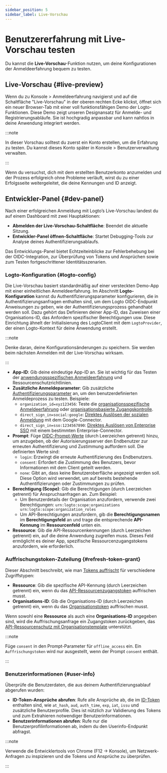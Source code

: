 ```yaml
---
sidebar_position: 5
sidebar_label: Live-Vorschau
---
```


# Benutzererfahrung mit Live-Vorschau testen

Du kannst die **Live-Vorschau**-Funktion nutzen, um deine Konfigurationen der Anmeldeerfahrung bequem zu testen.

## Live-Vorschau \{#live-preview}

Wenn du zu <CloudLink to="/sign-in-experience">Konsole > Anmeldeerfahrung</CloudLink> navigierst und auf die Schaltfläche "Live-Vorschau" in der oberen rechten Ecke klickst, öffnet sich ein neuer Browser-Tab mit einer voll funktionsfähigen Demo der Logto-Funktionen. Diese Demo zeigt unseren Designansatz für Anmelde- und Registrierungsabläufe. Sie ist hochgradig anpassbar und kann nahtlos in deine Anwendung integriert werden.

:::note

In dieser Vorschau solltest du zuerst ein Konto erstellen, um die Erfahrung zu testen. Du kannst dieses Konto später in <CloudLink to="/user-management">Konsole > Benutzerverwaltung</CloudLink> verwalten.

:::

Wenn du versuchst, dich mit dem erstellten Benutzerkonto anzumelden und der Prozess erfolgreich ohne Probleme verläuft, wirst du zu einer Erfolgsseite weitergeleitet, die deine Kennungen und ID anzeigt.

## Entwickler-Panel \{#dev-panel}

Nach einer erfolgreichen Anmeldung mit Logto’s Live-Vorschau landest du auf einem Dashboard mit zwei Hauptaktionen:

- **Abmelden der Live-Vorschau-Schaltfläche**: Beendet die aktuelle Sitzung.
- **Entwickler-Panel öffnen-Schaltfläche**: Startet Debugging-Tools zur Analyse deines Authentifizierungsablaufs.

Das Entwicklungs-Panel bietet Echtzeiteinblicke zur Fehlerbehebung bei der OIDC-Integration, zur Überprüfung von Tokens und Ansprüchen sowie zum Testen fortgeschrittener Identitätsszenarien.

### Logto-Konfiguration \{#logto-config}

Die Live-Vorschau basiert standardmäßig auf einer versteckten Demo-App mit einer einheitlichen Anmeldeerfahrung. Im Abschnitt **Logto-Konfiguration** kannst du Authentifizierungsparameter konfigurieren, die in Authentifizierungsanfragen enthalten sind, um dem Logto OIDC-Endpunkt Anweisungen zu geben, wie der Authentifizierungsprozess gehandhabt werden soll. Dazu gehört das Definieren deiner App-ID, das Zuweisen einer Organisations-ID, das Anfordern spezifischer Berechtigungen usw. Diese Einrichtung ähnelt der Initialisierung des LogtoClient mit dem `LogtoProvider`, der einen Logto-Kontext für deine Anwendung erstellt.

:::note

Denke daran, deine Konfigurationsänderungen zu speichern. Sie werden beim nächsten Anmelden mit der Live-Vorschau wirksam.

:::

- **App-ID**: Gib deine eindeutige App-ID an. Sie ist wichtig für das Testen der [anwendungsspezifischen Anmeldeerfahrung](/customization/match-your-brand#app-specific-branding) und Ressourcenschutzrichtlinien.
- **Zusätzliche Anmeldeparameter**: Gib zusätzliche [Authentifizierungsparameter](/end-user-flows/authentication-parameters) an, um den benutzerdefinierten Anmeldeprozess zu testen. Beispiele:
  - `organization_id=xyz123456`: Teste die [organisationsspezifische Anmeldeerfahrung](/customization/match-your-brand#organization-specific-branding) oder [organisationsbasierte Zugangskontrolle](/authorization/organization-template/protect-organization-resources).
  - `direct_sign_in=social:google`: [Direktes Auslösen der sozialen Anmeldung](/end-user-flows/authentication-parameters/direct-sign-in#social-sign-in) mit dem Google-Connector.
  - `direct_sign_in=sso:1234567890`: [Direktes Auslösen von Enterprise SSO](/end-user-flows/authentication-parameters/direct-sign-in#enterprise-sso) mit einem bestimmten Enterprise-Connector.
- **Prompt**: Füge [OIDC-Prompt-Werte](https://blog.logto.io/introducing-oidc-prompt) (durch Leerzeichen getrennt) hinzu, um anzugeben, ob der Autorisierungsserver den Endbenutzer zur erneuten Authentifizierung und Zustimmung auffordern soll. Die definierten Werte sind:
  - `login`: Erzwingt die erneute Authentifizierung des Endbenutzers.
  - `consent`: Erfordert die Zustimmung des Benutzers, bevor Informationen mit dem Client geteilt werden.
  - `none`: Gibt an, dass keine Benutzeroberfläche angezeigt werden soll. Diese Option wird verwendet, um auf bereits bestehende Authentifizierungen oder Zustimmungen zu prüfen.
- **Berechtigung (Scope)**: Gib die Berechtigungen (durch Leerzeichen getrennt) für Anspruchsanfragen an. Zum Beispiel:
  - Um Benutzerdetails der Organisation anzufordern, verwende zwei Berechtigungen: `urn:logto:scope:organizations urn:logto:scope:organization_roles`
  - Um API-Berechtigungen anzufordern, gib die **Berechtigungsnamen** im **Berechtigungsfeld** an und trage die entsprechende **API-Kennung** im **Ressourcenfeld** unten ein.
- **Ressource**: Gib die API-Ressourcenkennungen (durch Leerzeichen getrennt) ein, auf die deine Anwendung zugreifen muss. Dieses Feld ermöglicht es deiner App, spezifische Ressourcenzugangstokens anzufordern, wie erforderlich.

### Auffrischungstoken-Zuteilung \{#refresh-token-grant}

Dieser Abschnitt beschreibt, wie man [Tokens auffrischt](https://auth-wiki.logto.io/refresh-token) für verschiedene Zugriffstypen:

- **Ressource**: Gib die spezifische API-Kennung (durch Leerzeichen getrennt) ein, wenn du das [API-Ressourcenzugangstoken](/authorization/api-resources/protect-your-api) auffrischen musst.
- **Organisations-ID**: Gib die Organisations-ID (durch Leerzeichen getrennt) ein, wenn du das [Organisationstoken](/authorization/organization-template/protect-organization-resources#step-2-fetch-organization-token) auffrischen musst.

Wenn sowohl eine **Ressource** als auch eine **Organisations-ID** angegeben sind, wird die Auffrischungsanfrage ein Zugangstoken zurückgeben, das [API-Ressourcenschutz mit Organisationstemplate](/authorization/organization-template/protect-api-reources) unterstützt.

:::note

Füge `consent` in den Prompt-Parameter für `offline_access` ein. Ein `Auffrischungstoken` wird nur ausgestellt, wenn der Prompt `consent` enthält.

:::

### Benutzerinformationen \{#user-info}

Überprüfe die Benutzerdaten, die aus deinem Authentifizierungsablauf abgerufen wurden:

- **ID-Token-Ansprüche abrufen**: Rufe alle Ansprüche ab, die im [ID-Token](https://auth-wiki.logto.io/id-token) enthalten sind, wie `at_hash`, `aud`, `auth_time`, `exp`, `iat`, `issu` und zusätzliche Benutzerprofile. Dies ist nützlich zur Validierung des Tokens und zum Extrahieren notwendiger Benutzerinformationen.
- **Benutzerinformationen abrufen**: Rufe nur die Benutzerprofilinformationen ab, indem du den Userinfo-Endpunkt abfragst.

:::note

Verwende die Entwicklertools von Chrome (F12 → Konsole), um Netzwerk-Anfragen zu inspizieren und die Tokens und Ansprüche zu überprüfen.

:::